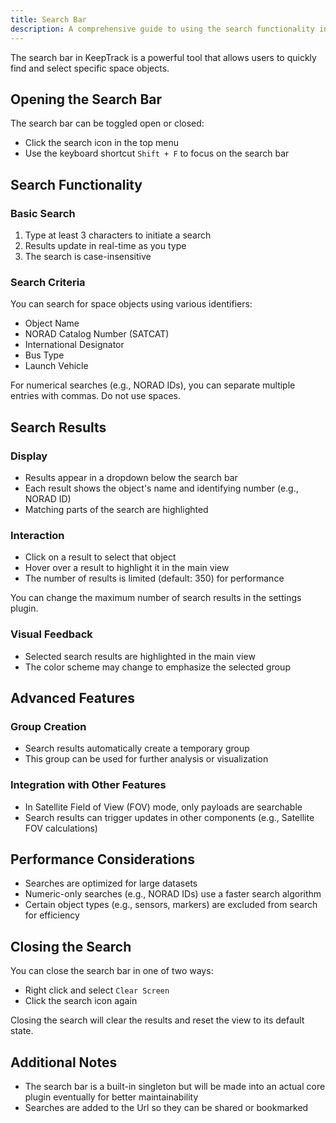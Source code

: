 ```yaml
---
title: Search Bar
description: A comprehensive guide to using the search functionality in KeepTrack
---
```



The search bar in KeepTrack is a powerful tool that allows users to quickly find and select specific space objects.

## Opening the Search Bar

The search bar can be toggled open or closed:

- Click the search icon in the top menu
- Use the keyboard shortcut `Shift + F` to focus on the search bar

## Search Functionality

### Basic Search

1. Type at least 3 characters to initiate a search
2. Results update in real-time as you type
3. The search is case-insensitive

### Search Criteria

You can search for space objects using various identifiers:

- Object Name
- NORAD Catalog Number (SATCAT)
- International Designator
- Bus Type
- Launch Vehicle

<Aside type="tip">
  For numerical searches (e.g., NORAD IDs), you can separate multiple entries with commas. Do not use spaces.
</Aside>

## Search Results

### Display

- Results appear in a dropdown below the search bar
- Each result shows the object's name and identifying number (e.g., NORAD ID)
- Matching parts of the search are highlighted

### Interaction

- Click on a result to select that object
- Hover over a result to highlight it in the main view
- The number of results is limited (default: 350) for performance

<Aside type="tip">
  You can change the maximum number of search results in the settings plugin.
</Aside>

### Visual Feedback

- Selected search results are highlighted in the main view
- The color scheme may change to emphasize the selected group

## Advanced Features

### Group Creation

- Search results automatically create a temporary group
- This group can be used for further analysis or visualization

### Integration with Other Features

- In Satellite Field of View (FOV) mode, only payloads are searchable
- Search results can trigger updates in other components (e.g., Satellite FOV calculations)

## Performance Considerations

- Searches are optimized for large datasets
- Numeric-only searches (e.g., NORAD IDs) use a faster search algorithm
- Certain object types (e.g., sensors, markers) are excluded from search for efficiency

## Closing the Search

You can close the search bar in one of two ways:

- Right click and select `Clear Screen`
- Click the search icon again

<Aside type="note">
  Closing the search will clear the results and reset the view to its default state.
</Aside>

## Additional Notes

- The search bar is a built-in singleton but will be made into an actual core plugin eventually for better maintainability
- Searches are added to the Url so they can be shared or bookmarked